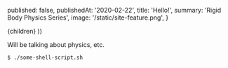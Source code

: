 
  published: false,
  publishedAt: '2020-02-22',
  title: 'Hello!',
  summary: 'Rigid Body Physics Series',
  image: '/static/site-feature.png',
}

  <BlogPost path={router.pathname} meta={meta}>
    {children}
  </BlogPost>
))

Will be talking about physics, etc.

```bash
$ ./some-shell-script.sh
```

